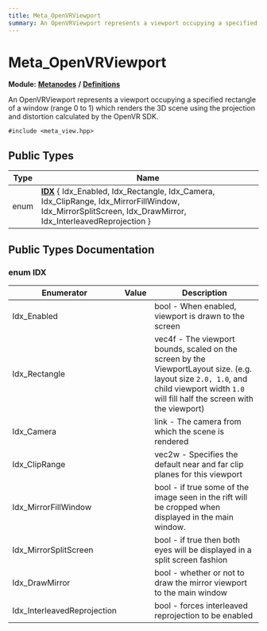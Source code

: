 ```yaml
---
title: Meta_OpenVRViewport
summary: An OpenVRViewport represents a viewport occupying a specified rectangle of a window (range 0 to 1) which renders the 3D scene using the projection and distortion calculated by the OpenVR SDK. 
---
```


# Meta_OpenVRViewport

**Module:** **[Metanodes](../../modules/metanodes/index.mdx)** **/** **[Definitions](../../modules/metanodes/definitions.mdx)**

An OpenVRViewport represents a viewport occupying a specified rectangle of a window (range 0 to 1) which renders the 3D scene using the projection and distortion calculated by the OpenVR SDK. 

`#include <meta_view.hpp>`

## Public Types

| Type           | Name           |
| -------------- | -------------- |
| enum| **[IDX](#enum-idx)** \{ Idx_Enabled, Idx_Rectangle, Idx_Camera, Idx_ClipRange, Idx_MirrorFillWindow, Idx_MirrorSplitScreen, Idx_DrawMirror, Idx_InterleavedReprojection \} |

## Public Types Documentation

### enum IDX

| Enumerator | Value | Description |
| ---------- | ----- | ----------- |
| Idx_Enabled | | bool - When enabled, viewport is drawn to the screen   |
| Idx_Rectangle | | vec4f - The viewport bounds, scaled on the screen by the ViewportLayout size. (e.g. layout size `2.0, 1.0`, and child viewport width `1.0` will fill half the screen with the viewport)   |
| Idx_Camera | | link - The camera from which the scene is rendered   |
| Idx_ClipRange | | vec2w - Specifies the default near and far clip planes for this viewport   |
| Idx_MirrorFillWindow | | bool - if true some of the image seen in the rift will be cropped when displayed in the main window.   |
| Idx_MirrorSplitScreen | | bool - if true then both eyes will be displayed in a split screen fashion   |
| Idx_DrawMirror | | bool - whether or not to draw the mirror viewport to the main window   |
| Idx_InterleavedReprojection | | bool - forces interleaved reprojection to be enabled   |
